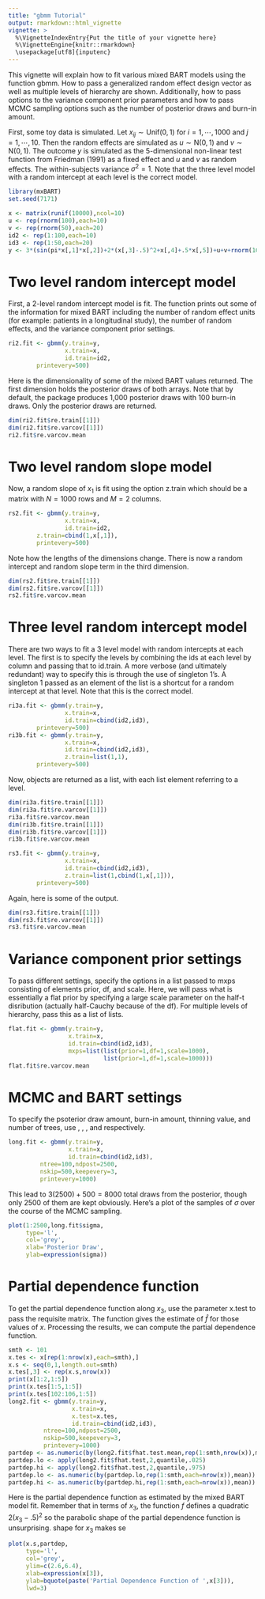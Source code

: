 ```yaml
---
title: "gbmm Tutorial"
output: rmarkdown::html_vignette
vignette: >
  %\VignetteIndexEntry{Put the title of your vignette here}
  %\VignetteEngine{knitr::rmarkdown}
  \usepackage[utf8]{inputenc}
---
```


This vignette will explain how to fit various mixed BART models using the function gbmm. How to pass a generalized random effect design vector as well as multiple levels of hierarchy are shown. Additionally, how to pass options to the variance component prior parameters and how to pass MCMC sampling options such as the number of posterior draws and burn-in amount.

First, some toy data is simulated. Let $x_{ij}\sim\text{Unif}(0,1)$ for
$i=1,\cdots,1000$ and $j=1,\cdots,10$. Then the random effects are
simulated as $u\sim\text{N}(0,1)$ and $v\sim\text{N}(0,1)$. The outcome
$y$ is simulated as the 5-dimensional non-linear test function from
Friedman (1991) as a fixed effect and $u$ and $v$ as random effects. The
within-subjects variance $\sigma^2=1$. Note that the three level model
with a random intercept at each level is the correct model.

```R
library(mxBART)
set.seed(7171)

x <- matrix(runif(10000),ncol=10)
u <- rep(rnorm(100),each=10)
v <- rep(rnorm(50),each=20)
id2 <- rep(1:100,each=10)
id3 <- rep(1:50,each=20)
y <- 3*(sin(pi*x[,1]*x[,2])+2*(x[,3]-.5)^2+x[,4]+.5*x[,5])+u+v+rnorm(1000)
```
# Two level random intercept model
First, a 2-level random intercept model is fit. The function prints out some of the information for mixed BART including the number of random effect units (for example: patients in a longitudinal study), the number of random effects, and the variance component prior settings.

```R
ri2.fit <- gbmm(y.train=y,
                x.train=x,
                id.train=id2,
		printevery=500)
```
Here is the dimensionality of some of the mixed BART values
returned. The first dimension holds the posterior draws of both
arrays. Note that by default, the package produces 1,000 posterior draws
with 100 burn-in draws. Only the posterior draws are returned.
```R
dim(ri2.fit$re.train[[1]])
dim(ri2.fit$re.varcov[[1]])
ri2.fit$re.varcov.mean
```
# Two level random slope model
Now, a random slope of $x_1$ is fit using the option z.train which should be a matrix with $N=1000$ rows and $M=2$ columns.

```R
rs2.fit <- gbmm(y.train=y,
                x.train=x,
                id.train=id2,
		z.train=cbind(1,x[,1]),
		printevery=500)
```
Note how the lengths of the dimensions change. There is now a random intercept and
random slope term in the third dimension.
```R
dim(rs2.fit$re.train[[1]])
dim(rs2.fit$re.varcov[[1]])
rs2.fit$re.varcov.mean
```
# Three level random intercept model
There are two ways to fit a 3 level model with random intercepts at each
level. The first is to specify the levels by combining the ids at each
level by column and passing that to id.train. A more verbose (and
ultimately redundant) way to specify this is through the use of
singleton 1's. A singleton 1 passed as an element of the list is a
shortcut for a random intercept at that level. Note that this is the correct model.
```R
ri3a.fit <- gbmm(y.train=y,
                x.train=x,
                id.train=cbind(id2,id3),
		printevery=500)
ri3b.fit <- gbmm(y.train=y,
                x.train=x,
                id.train=cbind(id2,id3),
                z.train=list(1,1),
		printevery=500)
```
Now, objects are returned as a list, with each list element referring to a level.
```R
dim(ri3a.fit$re.train[[1]])
dim(ri3a.fit$re.varcov[[1]])
ri3a.fit$re.varcov.mean
dim(ri3b.fit$re.train[[1]])
dim(ri3b.fit$re.varcov[[1]])
ri3b.fit$re.varcov.mean
```

```R
rs3.fit <- gbmm(y.train=y,
                x.train=x,
                id.train=cbind(id2,id3),
                z.train=list(1,cbind(1,x[,1])),
		printevery=500)
```
Again, here is some of the output.
```R
dim(rs3.fit$re.train[[1]])
dim(rs3.fit$re.varcov[[1]])
rs3.fit$re.varcov.mean
```
# Variance component prior settings
To pass different settings, specify the options in a list passed to mxps
consisting of elements prior, df, and scale. Here, we will pass what is
essentially a flat prior by specifying a large scale parameter on the
half-t disribution (actually half-Cauchy because of the df). For multiple levels of hierarchy, pass this as a list of lists.
```R
flat.fit <- gbmm(y.train=y,
                 x.train=x,
                 id.train=cbind(id2,id3),
                 mxps=list(list(prior=1,df=1,scale=1000),
                           list(prior=1,df=1,scale=1000)))
flat.fit$re.varcov.mean			   
```
# MCMC and BART settings
To specify the psoterior draw amount, burn-in amount, thinning value,
and number of trees, use \texttt{ndpost}, \texttt{nskip}, \texttt{keepevery}, and \texttt{ntree}
respectively.

```R
long.fit <- gbmm(y.train=y,
                 x.train=x,
                 id.train=cbind(id2,id3),
		 ntree=100,ndpost=2500,
		 nskip=500,keepevery=3,
		 printevery=1000)
```
This lead to $3(2500)+500=8000$ total draws from the posterior, though
only $2500$ of them are kept obviously. Here's a plot of the samples of
$\sigma$ over the course of the MCMC sampling.

```R
plot(1:2500,long.fit$sigma,
     type='l',
     col='grey',
     xlab='Posterior Draw',
     ylab=expression(sigma))
```
# Partial dependence function
To get the partial dependence function along $x_3$, use the parameter
x.test to pass the requisite matrix. The function gives the estimate
of $\hat{f}$ for those values of $x$. Processing the results, we can
compute the partial dependence function.

```R
smth <- 101
x.tes <- x[rep(1:nrow(x),each=smth),]
x.s <- seq(0,1,length.out=smth)
x.tes[,3] <- rep(x.s,nrow(x))
print(x[1:2,1:5])
print(x.tes[1:5,1:5])
print(x.tes[102:106,1:5])
long2.fit <- gbmm(y.train=y,
                  x.train=x,
                  x.test=x.tes,
                  id.train=cbind(id2,id3),
		  ntree=100,ndpost=2500,
		  nskip=500,keepevery=3,
		  printevery=1000)
partdep <- as.numeric(by(long2.fit$fhat.test.mean,rep(1:smth,nrow(x)),mean))
partdep.lo <- apply(long2.fit$fhat.test,2,quantile,.025)
partdep.hi <- apply(long2.fit$fhat.test,2,quantile,.975)
partdep.lo <- as.numeric(by(partdep.lo,rep(1:smth,each=nrow(x)),mean))
partdep.hi <- as.numeric(by(partdep.hi,rep(1:smth,each=nrow(x)),mean))

```
Here is the partial dependence function as estimated by the mixed BART
model fit. Remember that in terms of $x_3$, the function $f$ defines a
quadratic $2(x_3-.5)^2$ so the parabolic shape of the partial dependence
function is unsurprising.
shape for $x_3$ makes se
```R
plot(x.s,partdep,
     type='l',
     col='grey',
     ylim=c(2.6,6.4),
     xlab=expression(x[3]),
     ylab=bquote(paste('Partial Dependence Function of ',x[3])),
     lwd=3)
       
```